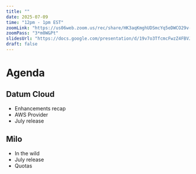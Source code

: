 ```yaml
---
title: ""
date: 2025-07-09
time: "12pm - 1pm EST"
zoomLink: "https://us06web.zoom.us/rec/share/HK3aqKmghUDSmcYq5eDWCO29v-rxN8A0XGyYYJQmifnCXUUKd27TOALjFnxxxLrX.h0OTyyo6ItSE6l4a"
zoomPass: "3*m0W&Pt"
slidesUrl: "https://docs.google.com/presentation/d/19v7o3TfcmcFwzZ4FBVJgMMjFl47NLORpcK0CQapHQlI/edit?usp=sharing"
draft: false
---
```


# Agenda
## Datum Cloud
- Enhancements recap
- AWS Provider
- July release

## Milo
- In the wild
- July release
- Quotas
